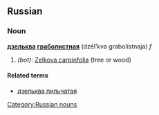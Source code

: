 ==Russian==
[[Category:Russian nouns]]
===Noun===
'''[[дзельква]] [[граб|граболистная]]''' (dzél’kva grabolístnaja) ''f''

#''(bot)'': [[Zelkova carpinfolia]] (tree or wood)

====Related terms====
*[[дзельква пильчатая]]